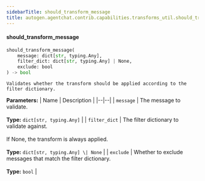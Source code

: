 ```yaml
---
sidebarTitle: should_transform_message
title: autogen.agentchat.contrib.capabilities.transforms_util.should_transform_message
---
```


<code class="doc-symbol doc-symbol-heading doc-symbol-function"></code>
#### should_transform_message
<a href="#autogen.agentchat.contrib.capabilities.transforms_util..should_transform_message" class="headerlink" title="Permanent link"></a>

```python
should_transform_message(
    message: dict[str, typing.Any],
    filter_dict: dict[str, typing.Any] | None,
    exclude: bool
) -> bool
```

    Validates whether the transform should be applied according to the filter dictionary.

<b>Parameters:</b>
| Name | Description |
|--|--|
| `message` | The message to validate.<br/><br/>**Type:** `dict[str, typing.Any]` |
| `filter_dict` | The filter dictionary to validate against.<br/><br/>If None, the transform is always applied.<br/><br/>**Type:** `dict[str, typing.Any] \| None` |
| `exclude` | Whether to exclude messages that match the filter dictionary.<br/><br/>**Type:** `bool` |

<br />